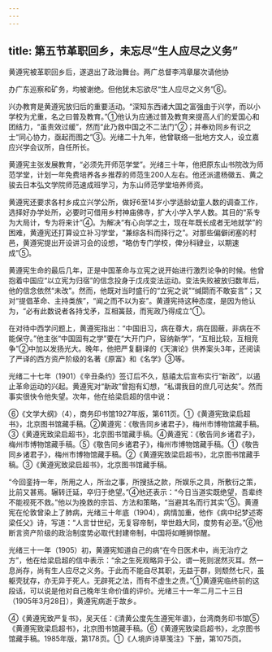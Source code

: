 ```yaml
---
---
---
```

title: 第五节革职回乡，未忘尽“生人应尽之义务”
---



黄遵宪被革职回乡后，遂退出了政治舞台。两广总督李鸿章屡次请他协

办广东巡察和矿务，均被谢绝。但他犹未忘欲尽“生人应尽之义务”⑥。

兴办教育是黄遵宪放归后的重要活动。“深知东西诸大国之富强由于兴学，而以小学校为尤重，名之曰普及教育。”①他认为应通过普及教育来提高人们的爱国心和团结力，“虽责效过缓”，然而“此乃救中国之不二法门”②；并奉劝同乡有识之士“同心协力，亟起而图之”③。光绪二十九年，他曾联络一批地方文人，设立嘉应兴学会议所，自任所长。

黄遵宪主张发展教育，“必须先开师范学堂”。光绪三十年，他把原东山书院改为师范学堂，计划一年免费培养各乡推荐的师范生200人左右。他还派遣杨徽五、黄之骏去日本弘文学院师范速成班学习，为东山师范学堂培养师资。

黄遵宪还要求各村乡成立兴学公所，做好6至14岁小学适龄幼童人数的调查工作，选择好办学处所，必要时可借用乡村神庙佛寺，扩大小学入学人数。其目的“系专为大局计，专为将来计”④。为解决“有心向学之士，现在年既长成者无地就学”的困难，黄遵宪还打算设立补习学堂，“兼综各科而择行之”。对那些偏僻闭塞的村邑，黄遵宪提出开设讲习会的设想，“略仿专门学校，俾分科肄业，以期速成”⑤。

黄遵宪生命的最后几年，正是中国革命与立宪之说开始进行激烈论争的时候。他曾抱着中国应“以立宪为归宿”的信念投身于戊戌变法运动。变法失败被放归数年后，他的信念依然“未改”。然而，他既对当时盛行的“立宪之说”“缄閟而不敢妄言”；又对“提倡革命、主持类族”，“闻之而不以为妄”。黄遵宪持这种态度，是因为他认为，“必有此数说者各持戈矛，互相簧鼓，而宪政乃得成立”①。

在对待中西学问题上，黄遵宪指出：“中国旧习，病在尊大，病在固蔽，非病在不能保守。”他主张“中国固有之学”要在“大开门户，容纳新学”，“互相比较，互相竞争”②中加以发扬光大。晚年，他把严复翻译的《天演论》供养案头3年，还阅读了严译的西方资产阶级的名著《原富》和《名学》③等。

光绪二十七年（1901）《辛丑条约》签订后不久，慈禧太后宣布实行“新政”，以遏止革命运动的兴起。黄遵宪对“新政”曾抱有幻想，“私谓我目的庶几可达矣”。然而事实很快令他失望。次年，他在给梁启超的信中说：

⑥《文学大纲》（4），商务印书馆1927年版，第611页。①《黄遵宪致梁启超书》，北京图书馆藏手稿。②黄遵宪：《敬告同乡诸君子》，梅州市博物馆藏手稿。③《黄遵宪致梁启超书》，北京图书馆藏手稿。④黄遵宪：《敬告同乡诸君子》，梅州市博物馆藏手稿。⑤《敬告同乡诸君子》，梅州市博物馆藏手稿。①《敬告同乡诸君子》，梅州市博物馆藏手稿。②《黄遵宪致梁启超书》，北京图书馆藏手稿。③《黄遵宪致梁启超书》，北京图书馆藏手稿。

“今回銮持一年，所用之人，所治之事，所搜括之款，所娱乐之具，所敷衍之策，比前又甚焉。辗转迁延，卒归于绝望。”④他还表示：“今日当道实既绝望，吾辈终不能视死不救。”他以为挽救的宗旨、方法和策略，“当避其名而行其实”⑤。黄遵宪在伦敦曾染上了肺病，光绪三十年底（1904），病情加重，他作《病中纪梦述寄梁任父》诗，写道：“人言廿世纪，无复容帝制，举世趋大同，度势有必至。”⑥他断言资产阶级的政治制度势必取代封建帝制，中国将如睡狮惊醒。

光绪三十一年（1905）初，黄遵宪知道自己的病“在今日医术中，尚无治疗之方”，他在给梁启超的信中表示：“余之生死观略异于公，谓一死则泯然灭耳。然一息尚存，尚有生人应尽之义务。于此而不能自尽其职，无益于群，则颓然七尺，虽躯壳犹存，亦无异于死人。无辟死之法，而有不虚生之责。”①黄遵宪临终前的这段话，可以说是他对自己晚年生命价值的评价。光绪三十一年二月二十三日（1905年3月28日），黄遵宪病逝于故乡。

④《黄遵宪致严复书》，吴天任：《清黄公度先生遵宪年谱》，台湾商务印书馆⑤《黄遵宪致梁启超书》，北京图书馆藏手稿。⑥《黄遵宪致梁启超书》，北京图书馆藏手稿。1985年版，第178页。①《人境庐诗草笺注》下册，第1075页。